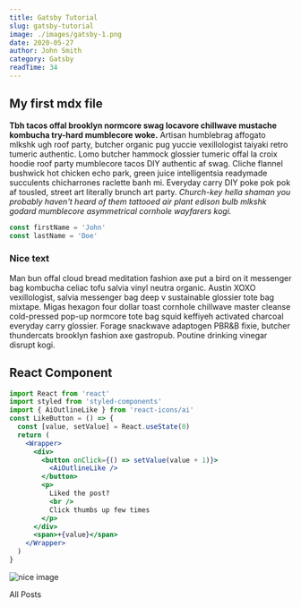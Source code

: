 ```yaml
---
title: Gatsby Tutorial
slug: gatsby-tutorial
image: ./images/gatsby-1.png
date: 2020-05-27
author: John Smith
category: Gatsby
readTime: 34
---
```



## My first mdx file

**Tbh tacos offal brooklyn normcore swag locavore chillwave mustache kombucha try-hard mumblecore woke.** Artisan humblebrag affogato mlkshk ugh roof party, butcher organic pug yuccie vexillologist taiyaki retro tumeric authentic. Lomo butcher hammock glossier tumeric offal la croix hoodie roof party mumblecore tacos DIY authentic af swag. Cliche flannel bushwick hot chicken echo park, green juice intelligentsia readymade succulents chicharrones raclette banh mi. Everyday carry DIY poke pok pok af tousled, street art literally brunch art party. _Church-key hella shaman you probably haven't heard of them tattooed air plant edison bulb mlkshk godard mumblecore asymmetrical cornhole wayfarers kogi._

<!-- BE REALLY CAREFUL WITH LINE BREAKS. NO EMPTY SPACES IT MESSES UP THE CODE. -->

<div className="code">

```js
const firstName = 'John'
const lastName = 'Doe'
```

</div>

<div className="nice-text">
  <h3>Nice text</h3>
  <FiInfo className="nice-text-icon"></FiInfo>

Man bun offal cloud bread meditation fashion axe put a bird on it messenger bag kombucha celiac tofu salvia vinyl neutra organic. Austin XOXO vexillologist, salvia messenger bag deep v sustainable glossier tote bag mixtape. Migas hexagon four dollar toast cornhole chillwave master cleanse cold-pressed pop-up normcore tote bag squid keffiyeh activated charcoal everyday carry glossier. Forage snackwave adaptogen PBR&B fixie, butcher thundercats brooklyn fashion axe gastropub. Poutine drinking vinegar disrupt kogi.

</div>

<h2>React Component</h2>
<Counter />

```jsx
import React from 'react'
import styled from 'styled-components'
import { AiOutlineLike } from 'react-icons/ai'
const LikeButton = () => {
  const [value, setValue] = React.useState(0)
  return (
    <Wrapper>
      <div>
        <button onClick={() => setValue(value + 1)}>
          <AiOutlineLike />
        </button>
        <p>
          Liked the post?
          <br />
          Click thumbs up few times
        </p>
      </div>
      <span>+{value}</span>
    </Wrapper>
  )
}
```

<LikeButton />

![nice image](./images/gatsby-1.png)

<Link to="/posts" className="btn center-btn">
  All Posts
</Link>
